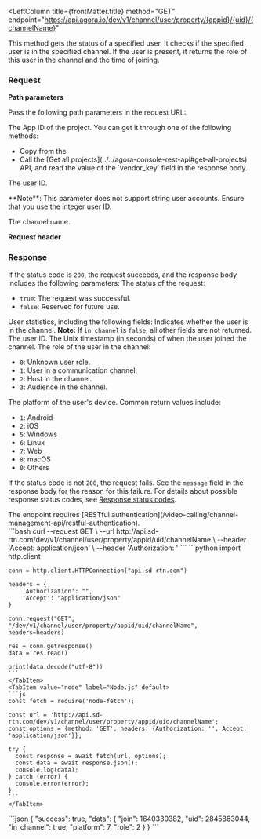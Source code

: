 
<RestAPILayout>

<LeftColumn
  title={frontMatter.title}
  method="GET"
  endpoint="https://api.agora.io/dev/v1/channel/user/property/{appid}/{uid}/{channelName}"
>

This method gets the status of a specified user. It checks if the specified user is in the specified channel. If the user is present, it returns the role of this user in the channel and the time of joining.

### Request

**Path parameters**

Pass the following path parameters in the request URL:


  <PathParameter name="appid" type="string" required={true}>
    The App ID of the project. You can get it through one of the following methods:
    <ul>
      <li>Copy from the <Link to="{{Global.AGORA_CONSOLE_URL}}"><Vg k="CONSOLE" /></Link></li>
      <li> Call the [Get all projects](../../agora-console-rest-api#get-all-projects) API, and read the value of the `vendor_key` field in the response body.</li>
    </ul>
  </PathParameter>
  <PathParameter name="uid" type="number" required={true}>
    The user ID. <p>**Note**: This parameter does not support string user accounts. Ensure that you use the integer user ID.</p> 
  </PathParameter>
  <PathParameter name="channelName" type="string" required={false}>
    The channel name.
  </PathParameter>

**Request header**

<Authorization/>

### Response

If the status code is `200`, the request succeeds, and the response body includes the following parameters:
<ParameterList title="OK" required={true}>
  <Parameter name="success" type="boolean" required={true}>
    The status of the request:
    <ul>
      <li>``true``: The request was successful.</li>
      <li>``false``: Reserved for future use.</li>
    </ul>
  </Parameter>
  <Parameter name="data" type="object" required={true}>
    User statistics, including the following fields:
    <Parameter name="in_channel" type="boolean" required={true}>
      Indicates whether the user is in the channel.
      <strong>Note:</strong> If ``in_channel`` is ``false``, all other fields are not returned.
    </Parameter>
    <Parameter name="uid" type="number" required={true}>
      The user ID.
    </Parameter>
    <Parameter name="join" type="number" required={true}>
      The Unix timestamp (in seconds) of when the user joined the channel.
    </Parameter>
    <Parameter name="role" type="number" required={true}>
      The role of the user in the channel:
      <ul>
        <li>``0``: Unknown user role.</li>
        <li>``1``: User in a communication channel.</li>
        <li>``2``: Host in the channel.</li>
        <li>``3``: Audience in the channel.</li>
      </ul>
    </Parameter>
    <Parameter name="platform" type="number" required={true}>
      The platform of the user's device. Common return values include:
      <ul>
        <li>``1``: Android</li>
        <li>``2``: iOS</li>
        <li>``5``: Windows</li>
        <li>``6``: Linux</li>
        <li>``7``: Web</li>
        <li>``8``: macOS</li>
        <li>``0``: Others</li>
      </ul>
    </Parameter>
  </Parameter>
</ParameterList>

If the status code is not `200`, the request fails. See the `message` field in the response body for the reason for this failure. For details about possible response status codes, see [Response status codes](../../response-status-code).

</LeftColumn>
<RightColumn>
<Section title="Authorization">
The endpoint requires [RESTful authentication](/video-calling/channel-management-api/restful-authentication).
</Section>
<Section title="Request example">
  <Tabs groupId="code-examples">
    <TabItem value="curl" label="curl" default>
    ```bash
    curl --request GET \
      --url http://api.sd-rtn.com/dev/v1/channel/user/property/appid/uid/channelName \
      --header 'Accept: application/json' \
      --header 'Authorization: '
    ```
    </TabItem>
    <TabItem value="python" label="Python" default>
    ```python
    import http.client

    conn = http.client.HTTPConnection("api.sd-rtn.com")

    headers = {
        'Authorization': "",
        'Accept': "application/json"
    }

    conn.request("GET", "/dev/v1/channel/user/property/appid/uid/channelName", headers=headers)

    res = conn.getresponse()
    data = res.read()

    print(data.decode("utf-8"))
    ```
    </TabItem>    
    <TabItem value="node" label="Node.js" default>
    ```js
    const fetch = require('node-fetch');

    const url = 'http://api.sd-rtn.com/dev/v1/channel/user/property/appid/uid/channelName';
    const options = {method: 'GET', headers: {Authorization: '', Accept: 'application/json'}};

    try {
      const response = await fetch(url, options);
      const data = await response.json();
      console.log(data);
    } catch (error) {
      console.error(error);
    }
    ```
    </TabItem>  
  </Tabs>
</Section>
<Section title="Response example">
```json
{
    "success": true,
    "data": {
        "join": 1640330382,
        "uid": 2845863044,
        "in_channel": true,
        "platform": 7,
        "role": 2
    }
}
```
</Section>
</RightColumn>
</RestAPILayout>

